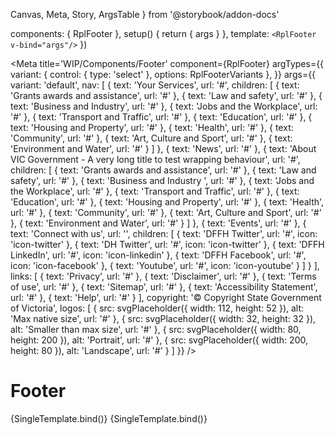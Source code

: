   Canvas,
  Meta,
  Story,
  ArgsTable
} from '@storybook/addon-docs'

  components: { RplFooter },
  setup() {
    return { args }
  },
  template: `<RplFooter v-bind="args"/>`
})

<Meta
  title='WIP/Components/Footer'
  component={RplFooter}
  argTypes={{
    variant: {
      control: { type: 'select' },
      options: RplFooterVariants
    },
  }}
  args={{
  variant: 'default',
  nav: [
    {
      text: 'Your Services',
      url: '#',
      children: [
        {
          text: 'Grants awards and assistance',
          url: '#'
        },
        {
          text: 'Law and safety',
          url: '#'
        },
        {
          text: 'Business and Industry',
          url: '#'
        },
        {
          text: 'Jobs and the Workplace',
          url: '#'
        },
        {
          text: 'Transport and Traffic',
          url: '#'
        },
        {
          text: 'Education',
          url: '#'
        },
        {
          text: 'Housing and Property',
          url: '#'
        },
        {
          text: 'Health',
          url: '#'
        },
        {
          text: 'Community',
          url: '#'
        },
        {
          text: 'Art, Culture and Sport',
          url: '#'
        },
        {
          text: 'Environment and Water',
          url: '#'
        }
      ]
    },
    {
      text: 'News',
      url: '#'
    },
    {
      text: 'About VIC Government - A very long title to test wrapping behaviour',
      url: '#',
      children: [
        {
          text: 'Grants awards and assistance',
          url: '#'
        },
        {
          text: 'Law and safety',
          url: '#'
        },
        {
          text: 'Business and Industry ',
          url: '#'
        },
        {
          text: 'Jobs and the Workplace',
          url: '#'
        },
        {
          text: 'Transport and Traffic',
          url: '#'
        },
        {
          text: 'Education',
          url: '#'
        },
        {
          text: 'Housing and Property',
          url: '#'
        },
        {
          text: 'Health',
          url: '#'
        },
        {
          text: 'Community',
          url: '#'
        },
        {
          text: 'Art, Culture and Sport',
          url: '#'
        },
        {
          text: 'Environment and Water',
          url: '#'
        }
      ]
    },
    {
      text: 'Events',
      url: '#'
    },
    {
      text: 'Connect with us',
      url: '',
      children: [
        {
          text: 'DFFH Twitter',
          url: '#',
          icon: 'icon-twitter'
        },
        {
          text: 'DH Twitter',
          url: '#',
          icon: 'icon-twitter'
        },
        {
          text: 'DFFH LinkedIn',
          url: '#',
          icon: 'icon-linkedin'
        },
        {
          text: 'DFFH Facebook',
          url: '#',
          icon: 'icon-facebook'
        },
        {
          text: 'Youtube',
          url: '#',
          icon: 'icon-youtube'
        }
      ]
    }
  ],
  links: [
    {
      text: 'Privacy',
      url: '#'
    },
    {
      text: 'Disclaimer',
      url: '#'
    },
    {
      text: 'Terms of use',
      url: '#'
    },
    {
      text: 'Sitemap',
      url: '#'
    },
    {
      text: 'Accessibility Statement',
      url: '#'
    },
    {
      text: 'Help',
      url: '#'
    }
  ],
  copyright: '© Copyright State Government of Victoria',
  logos: [
    {
      src: svgPlaceholder({ width: 112, height: 52 }),
      alt: 'Max native size',
      url: '#'
    },
    {
      src: svgPlaceholder({ width: 32, height: 32 }),
      alt: 'Smaller than max size',
      url: '#'
    },
    {
      src: svgPlaceholder({ width: 80, height: 200 }),
      alt: 'Portrait',
      url: '#'
    },
    {
      src: svgPlaceholder({ width: 200, height: 80 }),
      alt: 'Landscape',
      url: '#'
    }
  ]
}}
/>

# Footer

<ArgsTable of={RplFooter} />

<Canvas>
  <Story
    name='Default'
    play={a11yStoryCheck}
    parameters={{
      layout: 'fullscreen',
    }}
  >
    {SingleTemplate.bind()}
  </Story>
    <Story
    name='Neutral'
    play={a11yStoryCheck}
    parameters={{
      layout: 'fullscreen',
    }}
    args={{
      variant: 'neutral'
    }}
  >
    {SingleTemplate.bind()}
  </Story>
</Canvas>
